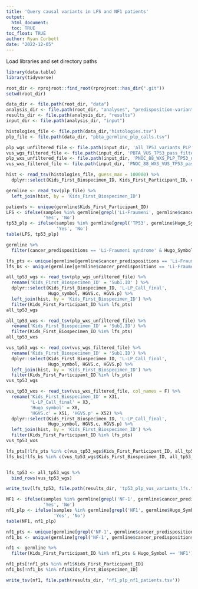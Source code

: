 ```yaml
---
title: 'Query causal variants in LFS and NF1 patients'
output: 
  html_document:
  toc: TRUE
toc_float: TRUE
author: Ryan Corbett
date: "2022-12-05"
---
```



Load libraries and set directory paths
```r
library(data.table)
library(tidyverse)

root_dir <- rprojroot::find_root(rprojroot::has_dir(".git"))
setwd(root_dir)

data_dir <- file.path(root_dir, "data")
analysis_dir <- file.path(root_dir, "analyses", "predisposition-variants")
results_dir <- file.path(analysis_dir, "results")
input_dir <- file.path(analysis_dir, "input")

histologies_file <- file.path(data_dir,"histologies.tsv")
plp_file <- file.path(data_dir, "pbta_germline_plp_calls.tsv")

plp_wgs_unfiltered_file <- file.path(input_dir, 'all_TP53_variants_PLP.tsv')
vus_wgs_filtered_file <- file.path(input_dir, 'PBTA_VUS_TP53_pass_filters.csv')
plp_wxs_unfiltered_file <- file.path(input_dir, 'PNOC_88_WXS_PLP_TP53_no_filter.txt')
vus_wxs_filtered_file <- file.path(input_dir, 'PNOC_88_WXS_VUS_TP53_pass_filters.txt')
```


```r
hist <- read_tsv(histologies_file, guess_max = 100000) %>%
  dplyr::select(Kids_First_Biospecimen_ID, Kids_First_Participant_ID, cancer_predispositions)

germline <- read_tsv(plp_file) %>%
  left_join(hist, by = 'Kids_First_Biospecimen_ID')
```


```r
patients <- unique(germline$Kids_First_Participant_ID)
LFS <- ifelse(samples %in% germline[grepl('Li-Fraumeni', germline$cancer_predispositions),]$Kids_First_Participant_ID,
              'Yes', 'No')
tp53_plp <- ifelse(samples %in% germline[grepl('TP53', germline$Hugo_Symbol),]$Kids_First_Participant_ID,
                   'Yes', 'No')
table(LFS, tp53_plp)

germline %>%
  filter(cancer_predispositions == 'Li-Fraumeni syndrome' & Hugo_Symbol == 'TP53')
```


```r
lfs_pts <- unique(germline[germline$cancer_predispositions == 'Li-Fraumeni syndrome' & !is.na(germline$cancer_predispositions),]$Kids_First_Participant_ID)
lfs_bs <- unique(germline[germline$cancer_predispositions == 'Li-Fraumeni syndrome' & !is.na(germline$cancer_predispositions),]$Kids_First_Biospecimen_ID)

all_tp53_wgs <- read_tsv(plp_wgs_unfiltered_file) %>%
  rename('Kids_First_Biospecimen_ID' = 'Sub1.ID' ) %>%
  dplyr::select(Kids_First_Biospecimen_ID, 'L-LP_Call_final',
                Hugo_symbol, HGVS.c, HGVS.p) %>%
  left_join(hist, by = 'Kids_First_Biospecimen_ID') %>%
  filter(Kids_First_Participant_ID %in% lfs_pts)
all_tp53_wgs

all_tp53_wxs <- read_tsv(plp_wxs_unfiltered_file) %>%
  rename('Kids_First_Biospecimen_ID' = 'Sub1.ID') %>%
  filter(Kids_First_Biospecimen_ID %in% lfs_pts)
all_tp53_wxs

vus_tp53_wgs <- read_csv(vus_wgs_filtered_file) %>%
  rename('Kids_First_Biospecimen_ID' = 'Sub1.ID') %>%
  dplyr::select(Kids_First_Biospecimen_ID, 'L-LP_Call_final',
                Hugo_symbol, HGVS.c, HGVS.p) %>%
  left_join(hist, by = 'Kids_First_Biospecimen_ID') %>%
  filter(Kids_First_Participant_ID %in% lfs_pts)
vus_tp53_wgs

vus_tp53_wxs <- read_tsv(vus_wxs_filtered_file, col_names = F) %>%
  rename('Kids_First_Biospecimen_ID' = X31,
         'L-LP_Call_final' = X3,
         'Hugo_symbol' = X8,
         'HGVS.c' = X51, 'HGVS.p' = X52) %>%
  dplyr::select(Kids_First_Biospecimen_ID, 'L-LP_Call_final',
                Hugo_symbol, HGVS.c, HGVS.p) %>%
  left_join(hist, by = 'Kids_First_Biospecimen_ID') %>%
  filter(Kids_First_Participant_ID %in% lfs_pts)
vus_tp53_wxs

lfs_pts[!lfs_pts %in% c(vus_tp53_wgs$Kids_First_Participant_ID, all_tp53_wgs$Kids_First_Participant_ID)]
lfs_bs[!lfs_bs %in% c(vus_tp53_wgs$Kids_First_Biospecimen_ID, all_tp53_wgs$Kids_First_Biospecimen_ID)]


lfs_tp53 <- all_tp53_wgs %>%
  bind_rows(vus_tp53_wgs)

write_tsv(lfs_tp53, file.path(results_dir, 'tp53_plp_vus_variants_lfs.tsv'))
```


```r
NF1 <- ifelse(samples %in% germline[grepl('NF-1', germline$cancer_predispositions),]$Kids_First_Biospecimen_ID,
              'Yes', 'No')
nf1_plp <- ifelse(samples %in% germline[grepl('NF1', germline$Hugo_Symbol),]$Kids_First_Biospecimen_ID,
                  'Yes', 'No')
table(NF1, nf1_plp)

nf1_pts <- unique(germline[grepl('NF-1', germline$cancer_predispositions),]$Kids_First_Participant_ID)
nf1_bs <- unique(germline[grepl('NF-1', germline$cancer_predispositions),]$Kids_First_Biospecimen_ID)

nf1 <- germline %>%
  filter(Kids_First_Participant_ID %in% nf1_pts & Hugo_Symbol == 'NF1')

nf1_pts[!nf1_pts %in% nf1$Kids_First_Participant_ID]
nf1_bs[!nf1_bs %in% nf1$Kids_First_Biospecimen_ID]

write_tsv(nf1, file.path(results_dir, 'nf1_plp_nf1_patients.tsv'))
```
